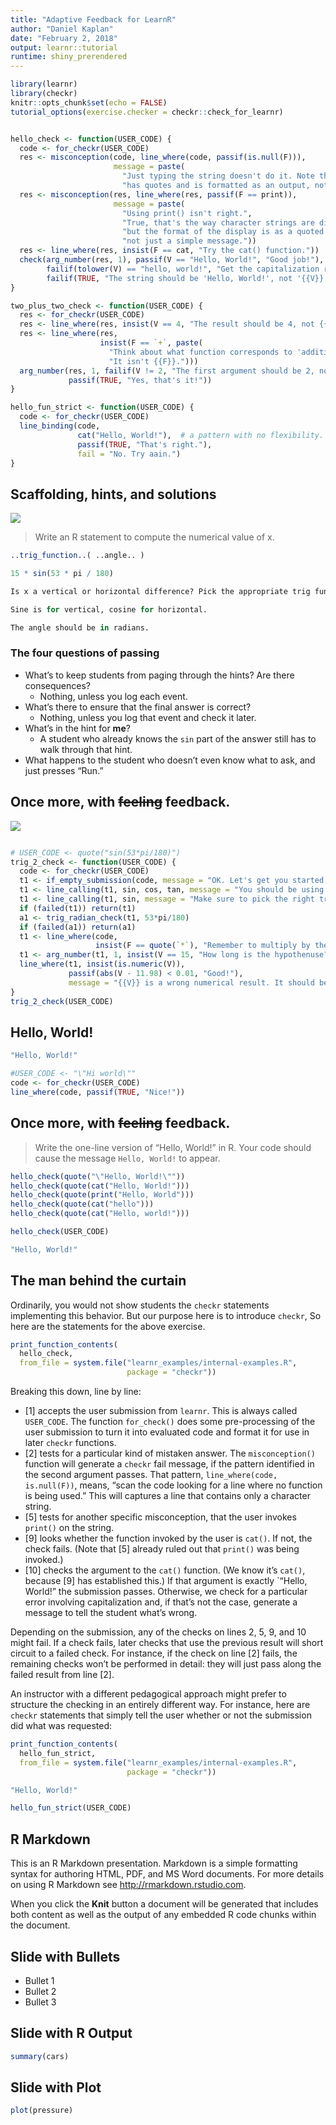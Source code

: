 ```yaml
---
title: "Adaptive Feedback for LearnR"
author: "Daniel Kaplan"
date: "February 2, 2018"
output: learnr::tutorial
runtime: shiny_prerendered
---
```


<!--
    ioslides_presentation: 
    keep_md: no
    logo: ~/KaplanFiles/Explore/checkr/inst/RStudioConf2018/mosaic-square.png
    self_contained: no
    smart: no
    widescreen: no
    df_print: kable
    theme: yeti

-->

```r
library(learnr)
library(checkr)
knitr::opts_chunk$set(echo = FALSE)
tutorial_options(exercise.checker = checkr::check_for_learnr)


hello_check <- function(USER_CODE) {
  code <- for_checkr(USER_CODE)
  res <- misconception(code, line_where(code, passif(is.null(F))), 
                       message = paste(
                         "Just typing the string doesn't do it. Note that the output", 
                         "has quotes and is formatted as an output, not a simple message."))
  res <- misconception(res, line_where(res, passif(F == print)), 
                       message = paste(
                         "Using print() isn't right.",
                         "True, that's the way character strings are displayed,", 
                         "but the format of the display is as a quoted output and",
                         "not just a simple message."))
  res <- line_where(res, insist(F == cat, "Try the cat() function."))
  check(arg_number(res, 1), passif(V == "Hello, World!", "Good job!"),
        failif(tolower(V) == "hello, world!", "Get the capitalization right!"),
        failif(TRUE, "The string should be 'Hello, World!', not '{{V}}'.")) 
}

two_plus_two_check <- function(USER_CODE) {
  res <- for_checkr(USER_CODE)
  res <- line_where(res, insist(V == 4, "The result should be 4, not {{V}}."))
  res <- line_where(res, 
                    insist(F == `+`, paste(
                      "Think about what function corresponds to 'addition'.", 
                      "It isn't {{F}}.")))
  arg_number(res, 1, failif(V != 2, "The first argument should be 2, not {{EX}}."),
             passif(TRUE, "Yes, that's it!"))
}

hello_fun_strict <- function(USER_CODE) {
  code <- for_checkr(USER_CODE)
  line_binding(code, 
               cat("Hello, World!"),  # a pattern with no flexibility.
               passif(TRUE, "That's right."),
               fail = "No. Try aain.")
}
```

## Scaffolding, hints, and solutions 

![](www/trig-problem-1.png)   

> Write an R statement to compute the numerical value of x.

```r
..trig_function..( ..angle.. )
```

```r
15 * sin(53 * pi / 180)
```

```r
Is x a vertical or horizontal difference? Pick the appropriate trig function.
```

```r
Sine is for vertical, cosine for horizontal.
```

```r
The angle should be in radians.
```

### The four questions of passing

- What's to keep students from paging through the hints? Are there consequences?
    - Nothing, unless you log each event.
- What's there to ensure that the final answer is correct?
    - Nothing, unless you log that event and check it later.
- What's in the hint for **me**?
    - A student who already knows the `sin` part of the answer still has to walk through that hint.
- What happens to the student who doesn't even know what to ask, and just presses "Run."

## Once more, with ~~feeling~~ feedback.

![](www/trig-problem-1.png)   

```r

```

```r
# USER_CODE <- quote("sin(53*pi/180)")
trig_2_check <- function(USER_CODE) {
  code <- for_checkr(USER_CODE)
  t1 <- if_empty_submission(code, message = "OK. Let's get you started. Pick a trig function such as sin(), cos(), tan(), giving the angle as an argument. Perhaps something like tan(40). This won't be right, but it will get you on track. ")
  t1 <- line_calling(t1, sin, cos, tan, message = "You should be using a trigonometric function.")
  t1 <- line_calling(t1, sin, message = "Make sure to pick the right trig function. cos() does horizontal lengths, sin() does vertical lengths.")
  if (failed(t1)) return(t1)
  a1 <- trig_radian_check(t1, 53*pi/180)
  if (failed(a1)) return(a1)
  t1 <- line_where(code, 
                   insist(F == quote(`*`), "Remember to multiply by the length of the hypotenuse."))
  t1 <- arg_number(t1, 1, insist(V == 15, "How long is the hypothenuse? It says right on the diagram."))
  line_where(t1, insist(is.numeric(V)), 
             passif(abs(V - 11.98) < 0.01, "Good!"), 
             message = "{{V}} is a wrong numerical result. It should be about 11.98.")
}
trig_2_check(USER_CODE)
```

## Hello, World!

```r
"Hello, World!"
```

```r
#USER_CODE <- "\"Hi world\""
code <- for_checkr(USER_CODE)
line_where(code, passif(TRUE, "Nice!"))
```



## Once more, with ~~feeling~~ feedback.

> Write the one-line version of "Hello, World!" in R. Your code should cause the message `Hello, World!` to appear. 


```r
hello_check(quote("\"Hello, World!\""))
hello_check(quote(cat("Hello, World!")))
hello_check(quote(print("Hello, World")))
hello_check(quote(cat("hello")))
hello_check(quote(cat("Hello, world!")))
```

```r
hello_check(USER_CODE)
```

```r
"Hello, World!"
```

## The man behind the curtain

Ordinarily, you would not show students the `checkr` statements implementing this behavior. But our purpose here is to introduce `checkr`, So here are the statements for the above exercise.

```r
print_function_contents(
  hello_check,
  from_file = system.file("learnr_examples/internal-examples.R", 
                          package = "checkr"))
```

Breaking this down, line by line:

- [1] accepts the user submission from `learnr`. This is always called `USER_CODE`. The function `for_check()` does some pre-processing of the user submission to turn it into evaluated code and format it for use in later `checkr` functions.
- [2] tests for a particular kind of mistaken answer. The `misconception()` function will generate a `checkr` fail message, if the pattern identified in the second argument passes. That pattern, `line_where(code, is.null(F))`, means, "scan the code looking for a line where no function is being used." This will captures a line that contains only a character string.
- [5] tests for another specific misconception, that the user invokes `print()` on the string. 
- [9] looks whether the function invoked by the user is `cat()`. If not, the check fails. (Note that [5] already ruled out that `print()` was being invoked.)
- [10] checks the argument to the `cat()` function. (We know it's `cat()`, because [9] has established this.) If that argument is exactly `"Hello, World!" the submission passes. Otherwise, we check for a particular error involving capitalization and, if that's not the case, generate a message to tell the student what's wrong.

Depending on the submission, any of the checks on lines 2, 5, 9, and 10 might fail. If a check fails, later checks that use the previous result will short circuit to a failed check. For instance, if the check on line [2] fails, the remaining checks won't be performed in detail: they will just pass along the failed result from line [2].

An instructor with a different pedagogical approach might prefer to structure the checking in an entirely different way. For instance, here are `checkr` statements that simply tell the user whether or not the submission did what was requested:

```r
print_function_contents(
  hello_fun_strict,
  from_file = system.file("learnr_examples/internal-examples.R", 
                          package = "checkr"))
```

```r
"Hello, World!"
```

```r
hello_fun_strict(USER_CODE)
```

## R Markdown

This is an R Markdown presentation. Markdown is a simple formatting syntax for authoring HTML, PDF, and MS Word documents. For more details on using R Markdown see <http://rmarkdown.rstudio.com>.

When you click the **Knit** button a document will be generated that includes both content as well as the output of any embedded R code chunks within the document.

## Slide with Bullets

- Bullet 1
- Bullet 2
- Bullet 3

## Slide with R Output

```r
summary(cars)
```

## Slide with Plot

```r
plot(pressure)
```

